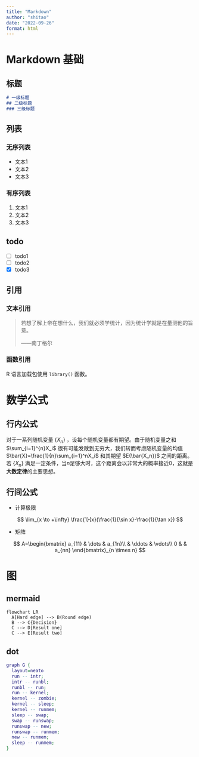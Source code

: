 ```yaml
---
title: "Markdown"
author: "shitao"
date: "2022-09-26"
format: html
---
```


# Markdown 基础

## 标题

```md
# 一级标题
## 二级标题
### 三级标题
```

## 列表

### 无序列表

- 文本1
- 文本2
- 文本3

### 有序列表

1. 文本1
1. 文本2
1. 文本3

## todo

- [ ] todo1
- [ ] todo2
- [x] todo3

## 引用

### 文本引用

> 若想了解上帝在想什么，我们就必须学统计，因为统计学就是在量测他的旨意。
>
> ——南丁格尔

### 函数引用

R 语言加载包使用 `library()` 函数。

# 数学公式

## 行内公式

对于一系列随机变量 $\{X_n\}$ ，设每个随机变量都有期望。由于随机变量之和 $\sum_{i=1}^{n}X_i$ 很有可能发散到无穷大，我们转而考虑随机变量的均值 $\bar{X}=\frac{1}{n}\sum_{i=1}^nX_i$ 和其期望 $E(\bar{X_n})$ 之间的距离。若 $\{X_n\}$ 满足一定条件，当$n$足够大时，这个距离会以非常大的概率接近$0$，这就是**大数定律**的主要思想。

## 行间公式

- 计算极限

$$
\lim_{x \to +\infty} \frac{1}{x}(\frac{1}{\sin x}-\frac{1}{\tan x})
$$

- 矩阵

$$
A=\begin{bmatrix}
a_{11} & \dots & a_{1n}\\
  & \ddots & \vdots\\
0 & & a_{nn}
\end{bmatrix}_{n \times n}
$$

# 图

## mermaid

```mermaid
flowchart LR
  A[Hard edge] --> B(Round edge)
  B --> C{Decision}
  C --> D[Result one]
  C --> E[Result two]
```

## dot

```dot
graph G {
  layout=neato
  run -- intr;
  intr -- runbl;
  runbl -- run;
  run -- kernel;
  kernel -- zombie;
  kernel -- sleep;
  kernel -- runmem;
  sleep -- swap;
  swap -- runswap;
  runswap -- new;
  runswap -- runmem;
  new -- runmem;
  sleep -- runmem;
}
```

<!-- number-sections: true -->
<!-- toc: true -->